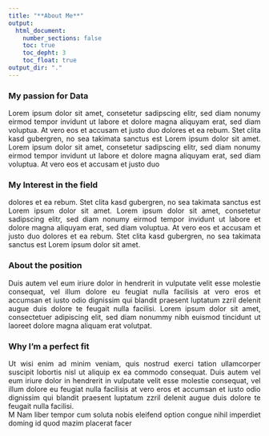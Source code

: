 ```yaml
---
title: "**About Me**" 
output:
  html_document: 
    number_sections: false
    toc: true
    toc_depht: 3
    toc_float: true
output_dir: "."
---
```


<style>
body {
text-align: justify}

.nav>li>a {
    position: relative;
    display: block;
    padding: 10px 15px;
    color: #990000;
}
.nav-pills>li.active>a, .nav-pills>li.active>a:hover, .nav-pills>li.active>a:focus {
    color: #ffffff;
    background-color: #990000;
}
</style>



### My passion for Data 
Lorem ipsum dolor sit amet, consetetur sadipscing elitr, sed diam nonumy eirmod 
tempor invidunt ut labore et dolore magna aliquyam erat, sed diam voluptua. At 
vero eos et accusam et justo duo dolores et ea rebum. Stet clita kasd gubergren, 
no sea takimata sanctus est Lorem ipsum dolor sit amet. Lorem ipsum dolor sit amet, 
consetetur sadipscing elitr, sed diam nonumy eirmod tempor invidunt ut labore et 
dolore magna aliquyam erat, sed diam voluptua. At vero eos et accusam et justo duo 

### My Interest in the field 
dolores et ea rebum. Stet clita kasd gubergren, no sea takimata sanctus est Lorem 
ipsum dolor sit amet. Lorem ipsum dolor sit amet, consetetur sadipscing elitr, sed 
diam nonumy eirmod tempor invidunt ut labore et dolore magna aliquyam erat, sed 
diam voluptua. At vero eos et accusam et justo duo dolores et ea rebum. Stet clita 
kasd gubergren, no sea takimata sanctus est Lorem ipsum dolor sit amet.   

### About the position 
Duis autem vel eum iriure dolor in hendrerit in vulputate velit esse molestie 
consequat, vel illum dolore eu feugiat nulla facilisis at vero eros et accumsan 
et iusto odio dignissim qui blandit praesent luptatum zzril delenit augue duis 
dolore te feugait nulla facilisi. Lorem ipsum dolor sit amet, consectetuer 
adipiscing elit, sed diam nonummy nibh euismod tincidunt ut laoreet dolore magna 
aliquam erat volutpat.   

### Why I'm a perfect fit 
Ut wisi enim ad minim veniam, quis nostrud exerci tation ullamcorper suscipit 
lobortis nisl ut aliquip ex ea commodo consequat. Duis autem vel eum iriure dolor 
in hendrerit in vulputate velit esse molestie consequat, vel illum dolore eu feugiat 
nulla facilisis at vero eros et accumsan et iusto odio dignissim qui blandit praesent 
luptatum zzril delenit augue duis dolore te feugait nulla facilisi.   
M Nam liber tempor cum soluta nobis eleifend option congue nihil imperdiet doming id 
quod mazim placerat facer